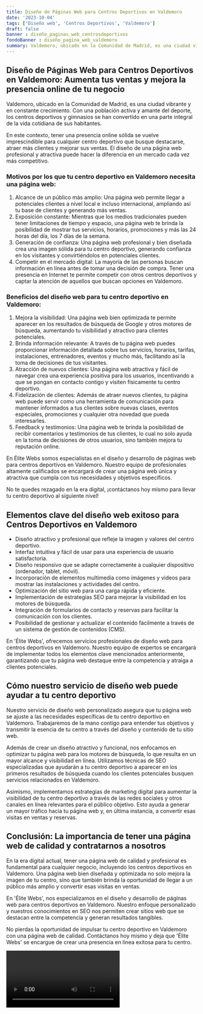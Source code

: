 ```yaml
---
title: Diseño de Páginas Web para Centros Deportivos en Valdemoro
date: '2023-10-04'
tags: ['Diseño web', 'Centros Deportivos', 'Valdemoro']
draft: false
banner : diseño_paginas_web_centrosdeportivos
fondoBanner : diseño_pagina_web_valdemoro
summary: Valdemoro, ubicado en la Comunidad de Madrid, es una ciudad vibrante y en constante crecimiento. Con una población activa y amante del deporte, los centros deportivos y gimnasios se han convertido en una parte integral de la vida cotidiana de sus habitantes.
---
```


## Diseño de Páginas Web para Centros Deportivos en Valdemoro: Aumenta tus ventas y mejora la presencia online de tu negocio

Valdemoro, ubicado en la Comunidad de Madrid, es una ciudad vibrante y en constante crecimiento. Con una población activa y amante del deporte, los centros deportivos y gimnasios se han convertido en una parte integral de la vida cotidiana de sus habitantes.

En este contexto, tener una presencia online sólida se vuelve imprescindible para cualquier centro deportivo que busque destacarse, atraer más clientes y mejorar sus ventas. El diseño de una página web profesional y atractiva puede hacer la diferencia en un mercado cada vez más competitivo.

### Motivos por los que tu centro deportivo en Valdemoro necesita una página web:

1. Alcance de un público más amplio: Una página web permite llegar a potenciales clientes a nivel local e incluso internacional, ampliando así tu base de clientes y generando más ventas.
2. Exposición constante: Mientras que los medios tradicionales pueden tener limitaciones de tiempo y espacio, una página web te brinda la posibilidad de mostrar tus servicios, horarios, promociones y más las 24 horas del día, los 7 días de la semana.
3. Generación de confianza: Una página web profesional y bien diseñada crea una imagen sólida para tu centro deportivo, generando confianza en los visitantes y convirtiéndolos en potenciales clientes.
4. Competir en el mercado digital: La mayoría de las personas buscan información en línea antes de tomar una decisión de compra. Tener una presencia en Internet te permite competir con otros centros deportivos y captar la atención de aquellos que buscan opciones en Valdemoro.

### Beneficios del diseño web para tu centro deportivo en Valdemoro:

1. Mejora la visibilidad: Una página web bien optimizada te permite aparecer en los resultados de búsqueda de Google y otros motores de búsqueda, aumentando tu visibilidad y atractivo para clientes potenciales.
2. Brinda información relevante: A través de tu página web puedes proporcionar información detallada sobre tus servicios, horarios, tarifas, instalaciones, entrenadores, eventos y mucho más, facilitando así la toma de decisiones de tus visitantes.
3. Atracción de nuevos clientes: Una página web atractiva y fácil de navegar crea una experiencia positiva para los usuarios, incentivando a que se pongan en contacto contigo y visiten físicamente tu centro deportivo.
4. Fidelización de clientes: Además de atraer nuevos clientes, tu página web puede servir como una herramienta de comunicación para mantener informados a tus clientes sobre nuevas clases, eventos especiales, promociones y cualquier otra novedad que pueda interesarles.
5. Feedback y testimonios: Una página web te brinda la posibilidad de recibir comentarios y testimonios de tus clientes, lo cual no solo ayuda en la toma de decisiones de otros usuarios, sino también mejora tu reputación online.

En Élite Webs somos especialistas en el diseño y desarrollo de páginas web para centros deportivos en Valdemoro. Nuestro equipo de profesionales altamente calificados se encargará de crear una página web única y atractiva que cumpla con tus necesidades y objetivos específicos.

No te quedes rezagado en la era digital, ¡contáctanos hoy mismo para llevar tu centro deportivo al siguiente nivel!

<GifSeo />

<Cta />

## Elementos clave del diseño web exitoso para Centros Deportivos en Valdemoro

- Diseño atractivo y profesional que refleje la imagen y valores del centro deportivo.
- Interfaz intuitiva y fácil de usar para una experiencia de usuario satisfactoria.
- Diseño responsivo que se adapte correctamente a cualquier dispositivo (ordenador, tablet, móvil).
- Incorporación de elementos multimedia como imágenes y videos para mostrar las instalaciones y actividades del centro.
- Optimización del sitio web para una carga rápida y eficiente.
- Implementación de estrategias SEO para mejorar la visibilidad en los motores de búsqueda.
- Integración de formularios de contacto y reservas para facilitar la comunicación con los clientes.
- Posibilidad de gestionar y actualizar el contenido fácilmente a través de un sistema de gestión de contenidos (CMS).

En 'Élite Webs', ofrecemos servicios profesionales de diseño web para centros deportivos en Valdemoro. Nuestro equipo de expertos se encargará de implementar todos los elementos clave mencionados anteriormente, garantizando que tu página web destaque entre la competencia y atraiga a clientes potenciales.

## Cómo nuestro servicio de diseño web puede ayudar a tu centro deportivo

Nuestro servicio de diseño web personalizado asegura que tu página web se ajuste a las necesidades específicas de tu centro deportivo en Valdemoro. Trabajaremos de la mano contigo para entender tus objetivos y transmitir la esencia de tu centro a través del diseño y contenido de tu sitio web.

Además de crear un diseño atractivo y funcional, nos enfocamos en optimizar tu página web para los motores de búsqueda, lo que resulta en un mayor alcance y visibilidad en línea. Utilizamos técnicas de SEO especializadas que ayudarán a tu centro deportivo a aparecer en los primeros resultados de búsqueda cuando los clientes potenciales busquen servicios relacionados en Valdemoro.

Asimismo, implementamos estrategias de marketing digital para aumentar la visibilidad de tu centro deportivo a través de las redes sociales y otros canales en línea relevantes para el público objetivo. Esto ayuda a generar un mayor tráfico hacia tu página web y, en última instancia, a convertir esas visitas en ventas y reservas.

## Conclusión: La importancia de tener una página web de calidad y contratarnos a nosotros

En la era digital actual, tener una página web de calidad y profesional es fundamental para cualquier negocio, incluyendo los centros deportivos en Valdemoro. Una página web bien diseñada y optimizada no solo mejora la imagen de tu centro, sino que también brinda la oportunidad de llegar a un público más amplio y convertir esas visitas en ventas.

En 'Élite Webs', nos especializamos en el diseño y desarrollo de páginas web para centros deportivos en Valdemoro. Nuestro enfoque personalizado y nuestros conocimientos en SEO nos permiten crear sitios web que se destacan entre la competencia y generan resultados tangibles.

No pierdas la oportunidad de impulsar tu centro deportivo en Valdemoro con una página web de calidad. Contáctanos hoy mismo y deja que 'Élite Webs' se encargue de crear una presencia en línea exitosa para tu centro.

<Video />

<CtaBot job='Centros Deportivos' city='Valdemoro'/>

<Gmaps query='Valdemoro+españa+maps' />